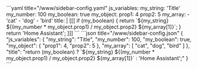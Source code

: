 
<Tabs groupId="config">
  <TabItem value="yaml" label="YAML" default>
    ```yaml title="<config directory>/www/sidebar-config.yaml"
    js_variables:
      my_string: 'Title'
      my_number: 100
      my_boolean: true
      my_object:
        prop1: 4
        prop2: 5
      my_array:
        - 'cat'
        - 'dog'
        - 'bird'
    title: |
      [[[
        if (my_boolean) {
          return `${my_string} ${(my_number * my_object.prop1) / my_object.prop2} ${my_array[1]}`;
        }
        return 'Home Assistant';
      ]]]
    ```
  </TabItem>
  <TabItem value="json" label="JSON">
    ```json title="<config directory>/www/sidebar-config.json"
    {
      "js_variables": {
        "my_string": "Title",
        "my_number": 100,
        "my_boolean": true,
        "my_object": {
          "prop1": 4,
          "prop2": 5
        },
        "my_array": [
          "cat",
          "dog",
          "bird"
        ]
      },
      "title": "return (my_boolean) ? `${my_string} ${(my_number * my_object.prop1) / my_object.prop2} ${my_array[1]}` : 'Home Assistant';"
    }
    ```
  </TabItem>
</Tabs>